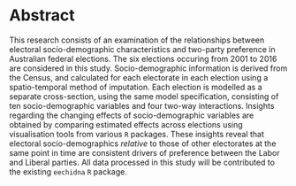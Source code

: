 # Abstract {-}

This research consists of an examination of the relationships between electoral socio-demographic characteristics and two-party preference in Australian federal elections. The six elections occuring from 2001 to 2016 are considered in this study. Socio-demographic information is derived from the Census, and calculated for each electorate in each election using a spatio-temporal method of imputation. Each election is modelled as a separate cross-section, using the same model specification, consisting of ten socio-demographic variables and four two-way interactions. Insights regarding the changing effects of socio-demographic variables are obtained by comparing estimated effects across elections using visualisation tools from various `R` packages. These insights reveal that electoral socio-demographics *relative* to those of other electorates at the same point in time are consistent drivers of preference between the Labor and Liberal parties. All data processed in this study will be contributed to the existing `eechidna` `R` package.







<!--
The following line is required to re-set page numbering after preliminary material. Do not remove
-->
\clearpage\pagenumbering{arabic}\setcounter{page}{1}
